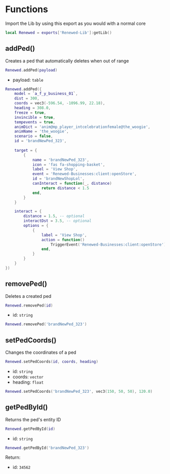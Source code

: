 
# Functions

Import the Lib by using this export as you would with a normal core

```lua
local Renewed = exports['Renewed-Lib']:getLib()
```

## addPed()

Creates a ped that automatically deletes when out of range

```lua
Renewed.addPed(payload)
```

- payload: `table`

```lua
Renewed.addPed({ 
    model = `a_f_y_business_01`,
    dist = 300,
    coords = vec3(-596.54, -1096.99, 22.18),
    heading = 308.0,
    freeze = true,
    invincible = true,
    tempevents = true,
    animDict = 'anim@mp_player_intcelebrationfemale@the_woogie',
    animName = 'the_woogie',
    scenario = false,
    id = 'brandNewPed_323',
    
    target = {
        {
            name = 'brandNewPed_323',
            icon = 'fas fa-shopping-basket',
            label = 'View Shop',
            event = 'Renewed-Businesses:client:openStore',
            id = 'brandNewShopLol',
            canInteract = function(_, distance)
                return distance < 1.5
            end,
        }
    }

    interact = {
        distance = 1.5, -- optional
        interactDst = 3.5, -- optional
        options = {
            {
                label = 'View Shop',
                action = function()
                    TriggerEvent('Renewed-Businesses:client:openStore')
                end,
            }
        }
    }
})
```

## removePed()

Deletes a created ped

```lua
Renewed.removePed(id)
```

- id: `string`

```lua
Renewed.removePed('brandNewPed_323')
```

## setPedCoords()

Changes the coordinates of a ped

```lua
Renewed.setPedCoords(id, coords, heading)
```

- id: `string`
- coords: `vector`
- heading: `float`

```lua
Renewed.setPedCoords('brandNewPed_323', vec3(150, 50, 50), 120.0)
```

## getPedById()

Returns the ped's entity ID

```lua
Renewed.getPedById(id)
```

- id: `string`

```lua
Renewed.getPedById('brandNewPed_323')
```

Return:
- id: `34562`
